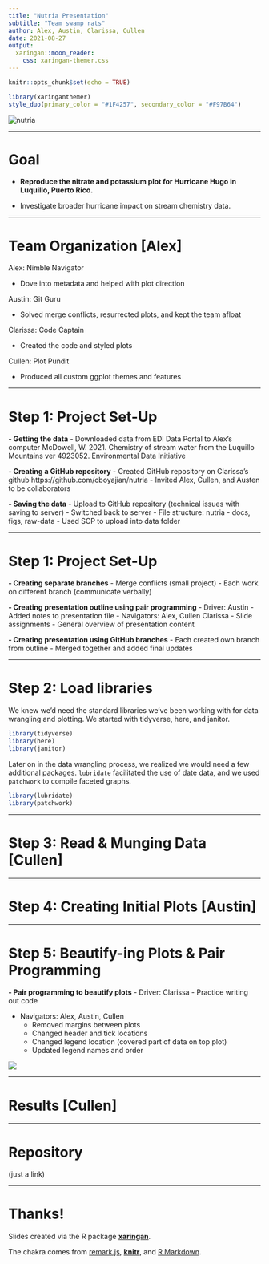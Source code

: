 ```yaml
---
title: "Nutria Presentation"
subtitle: "Team swamp rats"
author: Alex, Austin, Clarissa, Cullen
date: 2021-08-27
output:
  xaringan::moon_reader:
    css: xaringan-themer.css
---
```


```r
knitr::opts_chunk$set(echo = TRUE)
```

```r
library(xaringanthemer)
style_duo(primary_color = "#1F4257", secondary_color = "#F97B64")
```

<img src="https://i.natgeofe.com/n/71d5c04b-31bd-4331-950c-89de69b6005c/nutria_thumb_square.JPG"
     alt="nutria" />
     
---

# Goal
- **Reproduce the nitrate and potassium plot for Hurricane Hugo in Luquillo, Puerto Rico.**

- Investigate broader hurricane impact on stream chemistry data.

---

# Team Organization [Alex]
Alex: Nimble Navigator

- Dove into metadata and helped with plot direction

Austin: Git Guru

- Solved merge conflicts, resurrected plots, and kept the team afloat

Clarissa: Code Captain

- Created the code and styled plots

Cullen: Plot Pundit

- Produced all custom ggplot themes and features

---

# Step 1: Project Set-Up

**- Getting the data**
  - Downloaded data from EDI Data Portal to Alex's computer
    McDowell, W. 2021. Chemistry of stream water from the Luquillo Mountains ver 4923052. Environmental Data Initiative

**- Creating a GitHub repository**
  - Created GitHub repository on Clarissa's github
    https://github.com/cboyajian/nutria
  - Invited Alex, Cullen, and Austen to be collaborators

**- Saving the data** 
  - Upload to GitHub repository (technical issues with saving to server)
  - Switched back to server
    - File structure: nutria - docs, figs, raw-data
    - Used SCP to upload into data folder

---

# Step 1: Project Set-Up

**- Creating separate branches**
  - Merge conflicts (small project)
  - Each work on different branch (communicate verbally)

**- Creating presentation outline using pair programming**
  - Driver: Austin
    - Added notes to presentation file
  - Navigators: Alex, Cullen Clarissa
    - Slide assignments
    - General overview of presentation content

**- Creating presentation using GitHub branches**
  - Each created own branch from outline
  - Merged together and added final updates

---


# Step 2: Load libraries

We knew we'd need the standard libraries we've been working with for data wrangling and plotting. We started with tidyverse, here, and janitor.
```r
library(tidyverse)
library(here)
library(janitor)
```

Later on in the data wrangling process, we realized we would need a few additional packages. `lubridate` facilitated the use of date data, and we used `patchwork` to compile faceted graphs.
```r
library(lubridate)
library(patchwork)
```

---

# Step 3: Read & Munging Data [Cullen]


---

# Step 4: Creating Initial Plots [Austin]


---

# Step 5: Beautify-ing Plots & Pair Programming

**- Pair programming to beautify plots**
  - Driver: Clarissa
    - Practice writing out code
    
  - Navigators: Alex, Austin, Cullen
    - Removed margins between plots
    - Changed header and tick locations
    - Changed legend location (covered part of data on top plot)
    - Updated legend names and order
  
<img src="../figs/plot_combo.png">


---

# Results [Cullen]


---

# Repository 
(just a link)


---

# Thanks!

Slides created via the R package [**xaringan**](https://github.com/yihui/xaringan).

The chakra comes from [remark.js](https://remarkjs.com), [**knitr**](https://yihui.org/knitr/), and [R Markdown](https://rmarkdown.rstudio.com).
